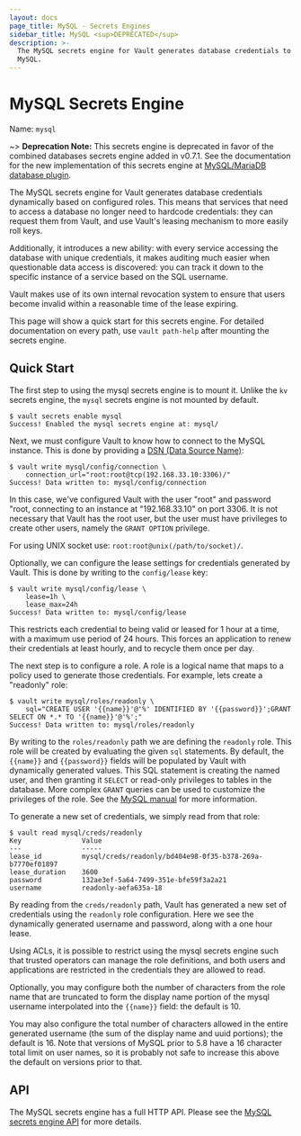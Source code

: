 ```yaml
---
layout: docs
page_title: MySQL - Secrets Engines
sidebar_title: MySQL <sup>DEPRECATED</sup>
description: >-
  The MySQL secrets engine for Vault generates database credentials to access
  MySQL.
---
```


# MySQL Secrets Engine

Name: `mysql`

~> **Deprecation Note:** This secrets engine is deprecated in favor of the
combined databases secrets engine added in v0.7.1. See the documentation for
the new implementation of this secrets engine at
[MySQL/MariaDB database plugin](/docs/secrets/databases/mysql-maria).

The MySQL secrets engine for Vault generates database credentials
dynamically based on configured roles. This means that services that need
to access a database no longer need to hardcode credentials: they can request
them from Vault, and use Vault's leasing mechanism to more easily roll keys.

Additionally, it introduces a new ability: with every service accessing
the database with unique credentials, it makes auditing much easier when
questionable data access is discovered: you can track it down to the specific
instance of a service based on the SQL username.

Vault makes use of its own internal revocation system to ensure that users
become invalid within a reasonable time of the lease expiring.

This page will show a quick start for this secrets engine. For detailed documentation
on every path, use `vault path-help` after mounting the secrets engine.

## Quick Start

The first step to using the mysql secrets engine is to mount it. Unlike the `kv`
secrets engine, the `mysql` secrets engine is not mounted by default.

```
$ vault secrets enable mysql
Success! Enabled the mysql secrets engine at: mysql/
```

Next, we must configure Vault to know how to connect to the MySQL
instance. This is done by providing a [DSN (Data Source Name)](https://github.com/go-sql-driver/mysql#dsn-data-source-name):

```
$ vault write mysql/config/connection \
    connection_url="root:root@tcp(192.168.33.10:3306)/"
Success! Data written to: mysql/config/connection
```

In this case, we've configured Vault with the user "root" and password "root,
connecting to an instance at "192.168.33.10" on port 3306. It is not necessary
that Vault has the root user, but the user must have privileges to create
other users, namely the `GRANT OPTION` privilege.

For using UNIX socket use: `root:root@unix(/path/to/socket)/`.

Optionally, we can configure the lease settings for credentials generated
by Vault. This is done by writing to the `config/lease` key:

```
$ vault write mysql/config/lease \
    lease=1h \
    lease_max=24h
Success! Data written to: mysql/config/lease
```

This restricts each credential to being valid or leased for 1 hour
at a time, with a maximum use period of 24 hours. This forces an
application to renew their credentials at least hourly, and to recycle
them once per day.

The next step is to configure a role. A role is a logical name that maps
to a policy used to generate those credentials. For example, lets create
a "readonly" role:

```
$ vault write mysql/roles/readonly \
    sql="CREATE USER '{{name}}'@'%' IDENTIFIED BY '{{password}}';GRANT SELECT ON *.* TO '{{name}}'@'%';"
Success! Data written to: mysql/roles/readonly
```

By writing to the `roles/readonly` path we are defining the `readonly` role.
This role will be created by evaluating the given `sql` statements. By
default, the `{{name}}` and `{{password}}` fields will be populated by
Vault with dynamically generated values. This SQL statement is creating
the named user, and then granting it `SELECT` or read-only privileges
to tables in the database. More complex `GRANT` queries can be used to
customize the privileges of the role. See the [MySQL manual](https://dev.mysql.com/doc/refman/5.7/en/grant.html)
for more information.

To generate a new set of credentials, we simply read from that role:

```
$ vault read mysql/creds/readonly
Key               Value
---               -----
lease_id          mysql/creds/readonly/bd404e98-0f35-b378-269a-b7770ef01897
lease_duration    3600
password          132ae3ef-5a64-7499-351e-bfe59f3a2a21
username          readonly-aefa635a-18
```

By reading from the `creds/readonly` path, Vault has generated a new
set of credentials using the `readonly` role configuration. Here we
see the dynamically generated username and password, along with a one
hour lease.

Using ACLs, it is possible to restrict using the mysql secrets engine such
that trusted operators can manage the role definitions, and both
users and applications are restricted in the credentials they are
allowed to read.

Optionally, you may configure both the number of characters from the role name
that are truncated to form the display name portion of the mysql username
interpolated into the `{{name}}` field: the default is 10.

You may also configure the total number of characters allowed in the entire
generated username (the sum of the display name and uuid portions); the
default is 16. Note that versions of MySQL prior to 5.8 have a 16 character
total limit on user names, so it is probably not safe to increase this above
the default on versions prior to that.

## API

The MySQL secrets engine has a full HTTP API. Please see the
[MySQL secrets engine API](/api/secret/mysql) for more
details.

